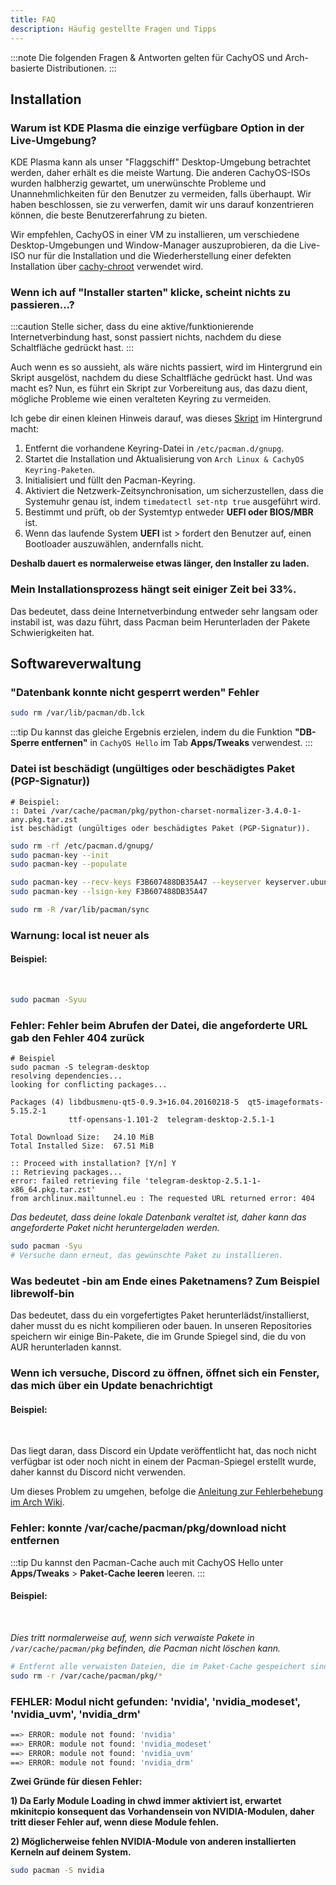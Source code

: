 ```yaml
---
title: FAQ
description: Häufig gestellte Fragen und Tipps
---
```



:::note
Die folgenden Fragen & Antworten gelten für CachyOS und Arch-basierte Distributionen.
:::

## Installation

### Warum ist KDE Plasma die einzige verfügbare Option in der Live-Umgebung?

KDE Plasma kann als unser "Flaggschiff" Desktop-Umgebung betrachtet werden, daher erhält es die meiste Wartung. Die anderen CachyOS-ISOs
wurden halbherzig gewartet, um unerwünschte Probleme und Unannehmlichkeiten für den Benutzer zu vermeiden, falls überhaupt. Wir haben beschlossen, sie zu verwerfen, damit wir uns darauf konzentrieren können,
die beste Benutzererfahrung zu bieten.

Wir empfehlen, CachyOS in einer VM zu installieren, um verschiedene Desktop-Umgebungen und Window-Manager auszuprobieren, da die Live-ISO nur
für die Installation und die Wiederherstellung einer defekten Installation über [cachy-chroot](https://github.com/CachyOS/cachy-chroot) verwendet wird.

### Wenn ich auf "Installer starten" klicke, scheint nichts zu passieren...?

:::caution
Stelle sicher, dass du eine aktive/funktionierende Internetverbindung hast, sonst passiert nichts, nachdem du diese Schaltfläche gedrückt hast.
:::

Auch wenn es so aussieht, als wäre nichts passiert, wird im Hintergrund ein Skript ausgelöst, nachdem du diese Schaltfläche gedrückt hast. Und was macht es? Nun, es führt ein Skript zur Vorbereitung aus, das dazu dient, mögliche Probleme wie einen veralteten Keyring zu vermeiden.

Ich gebe dir einen kleinen Hinweis darauf, was dieses [Skript](https://github.com/CachyOS/CachyOS-Live-ISO/blob/master/archiso/airootfs/usr/local/bin/calamares-online.sh) im Hintergrund macht:

<Steps>

1. Entfernt die vorhandene Keyring-Datei in `/etc/pacman.d/gnupg`.
2. Startet die Installation und Aktualisierung von `Arch Linux & CachyOS Keyring-Paketen`.
3. Initialisiert und füllt den Pacman-Keyring.
4. Aktiviert die Netzwerk-Zeitsynchronisation, um sicherzustellen, dass die Systemuhr genau ist, indem `timedatectl set-ntp true` ausgeführt wird.
5. Bestimmt und prüft, ob der Systemtyp entweder **UEFI oder BIOS/MBR** ist.
6. Wenn das laufende System **UEFI** ist > fordert den Benutzer auf, einen Bootloader auszuwählen, andernfalls nicht.

</Steps>

**Deshalb dauert es normalerweise etwas länger, den Installer zu laden.**

### Mein Installationsprozess hängt seit einiger Zeit bei 33%.

Das bedeutet, dass deine Internetverbindung entweder sehr langsam oder instabil ist, was dazu führt, dass Pacman beim Herunterladen der Pakete Schwierigkeiten hat.

## Softwareverwaltung

### "Datenbank konnte nicht gesperrt werden" Fehler
```sh
sudo rm /var/lib/pacman/db.lck
```
:::tip
Du kannst das gleiche Ergebnis erzielen, indem du die Funktion **"DB-Sperre entfernen"** in `CachyOS Hello` im Tab **Apps/Tweaks** verwendest.
:::

### Datei ist beschädigt (ungültiges oder beschädigtes Paket (PGP-Signatur))

```text
# Beispiel:
:: Datei /var/cache/pacman/pkg/python-charset-normalizer-3.4.0-1-any.pkg.tar.zst
ist beschädigt (ungültiges oder beschädigtes Paket (PGP-Signatur)).
```

```sh title='Führe die folgenden Befehle aus'
sudo rm -rf /etc/pacman.d/gnupg/
sudo pacman-key --init
sudo pacman-key --populate

sudo pacman-key --recv-keys F3B607488DB35A47 --keyserver keyserver.ubuntu.com
sudo pacman-key --lsign-key F3B607488DB35A47

sudo rm -R /var/lib/pacman/sync
```

### Warnung: local ist neuer als

#### Beispiel:

<br />
<ImageComponent imgsrc={import('~/assets/images/update-warnings.png')} />

```sh title='Um diese Warnungen zu entfernen, führe den folgenden Befehl aus:'
sudo pacman -Syuu
```

### Fehler: Fehler beim Abrufen der Datei, die angeforderte URL gab den Fehler 404 zurück

```text
# Beispiel
sudo pacman -S telegram-desktop
resolving dependencies...
looking for conflicting packages...

Packages (4) libdbusmenu-qt5-0.9.3+16.04.20160218-5  qt5-imageformats-5.15.2-1
             ttf-opensans-1.101-2  telegram-desktop-2.5.1-1

Total Download Size:   24.10 MiB
Total Installed Size:  67.51 MiB

:: Proceed with installation? [Y/n] Y
:: Retrieving packages...
error: failed retrieving file 'telegram-desktop-2.5.1-1-x86_64.pkg.tar.zst'
from archlinux.mailtunnel.eu : The requested URL returned error: 404
```

*Das bedeutet, dass deine lokale Datenbank veraltet ist, daher kann das angeforderte Paket nicht heruntergeladen werden.*

```sh title='Führe den folgenden Befehl aus, um die Paketdatenbank zu aktualisieren und ein vollständiges Upgrade durchzuführen:'
sudo pacman -Syu
# Versuche dann erneut, das gewünschte Paket zu installieren.
```

### Was bedeutet -bin am Ende eines Paketnamens? Zum Beispiel librewolf-bin

Das bedeutet, dass du ein vorgefertigtes Paket herunterlädst/installierst, daher musst du es nicht kompilieren oder bauen.
In unseren Repositories speichern wir einige Bin-Pakete, die im Grunde Spiegel sind, die du von AUR herunterladen kannst.

### Wenn ich versuche, Discord zu öffnen, öffnet sich ein Fenster, das mich über ein Update benachrichtigt

#### Beispiel:

<br />
<ImageComponent imgsrc={import('~/assets/images/discord-update.png')} />

Das liegt daran, dass Discord ein Update veröffentlicht hat, das noch nicht verfügbar ist oder noch nicht in einem der Pacman-Spiegel erstellt wurde, daher kannst du Discord nicht verwenden.

Um dieses Problem zu umgehen, befolge die [Anleitung zur Fehlerbehebung im Arch Wiki](<https://wiki.archlinux.org/title/Discord#Discord_asks_for_an_update_not_yet_available_in_the_repository>).

### Fehler: konnte /var/cache/pacman/pkg/download nicht entfernen

:::tip
Du kannst den Pacman-Cache auch mit CachyOS Hello unter **Apps/Tweaks** > **Paket-Cache leeren** leeren.
:::

#### Beispiel:

<br />
<ImageComponent imgsrc={import('~/assets/images/pacman-cache-error.png')} />

*Dies tritt normalerweise auf, wenn sich verwaiste Pakete in `/var/cache/pacman/pkg` befinden, die Pacman nicht löschen kann.*

```sh title='Führe den folgenden Befehl aus, um das Problem zu beheben'
# Entfernt alle verwaisten Dateien, die im Paket-Cache gespeichert sind.
sudo rm -r /var/cache/pacman/pkg/*
```

### FEHLER: Modul nicht gefunden: 'nvidia', 'nvidia_modeset', 'nvidia_uvm', 'nvidia_drm'

```sh title='Beispiel'
==> ERROR: module not found: 'nvidia'
==> ERROR: module not found: 'nvidia_modeset'
==> ERROR: module not found: 'nvidia_uvm'
==> ERROR: module not found: 'nvidia_drm'
```

**Zwei Gründe für diesen Fehler:**

**1) Da Early Module Loading in chwd immer aktiviert ist, erwartet mkinitcpio konsequent das Vorhandensein von NVIDIA-Modulen, daher tritt dieser Fehler auf, wenn diese Module fehlen.**

**2) Möglicherweise fehlen NVIDIA-Module von anderen installierten Kerneln auf deinem System.**

```sh title='Installiere das folgende Paket, um diesen Fehler zu beheben'
sudo pacman -S nvidia
```
